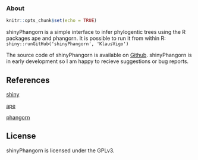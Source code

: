 ### About

```r
knitr::opts_chunk$set(echo = TRUE)
```

shinyPhangorn is a simple interface to infer phylogentic trees using the R packages ape and phangorn.
It is possible to run it from within R:
```shiny::runGitHub('shinyPhangorn', 'KlausVigo')```
              
The source code of shinyPhangorn is available on [Github](https://github.com/KlausVigo/shinyPhangorn). 
shinyPhangorn is in early development so I am happy to recieve suggestions or bug reports. 
 
## References
[shiny](http://www.rstudio.com/shiny)

[ape](http://ape-package.ird.fr/)

[phangorn](http://cran.r-project.org/web/packages/phangorn/)

## License
shinyPhangorn is licensed under the GPLv3. 




